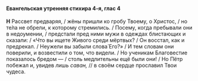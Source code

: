 #### Евангельская утренняя стихира 4-я, глас 4

**H** Рассвет предваряя, / жёны пришли ко гробу Твоему, о Христос, / но те́ла не обрели, к которому стремились. / Посему, когда пребывали они в недоумении, / предстали пред ними мужи в одеждах блистающих и сказали: / «Что вы ищете Живого среди мёртвых? / Он восстал, как и предрекал. / Неужели вы забыли слова́ Его?» / И тем словам они поверили, и возвестили о том, что видели. / Но ученикам Благовестие показалось бредом — / столь медлительны ещё были они! / Но Пётр побежал и, увидев *лишь саван,* // в своём сердце прославил Твои чудеса.
